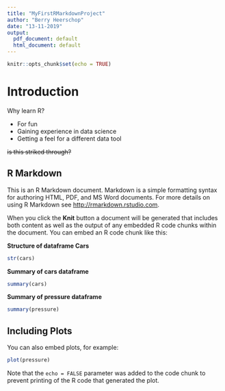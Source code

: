 ```yaml
---
title: "MyFirstRMarkdownProject"
author: "Berry Heerschop"
date: "13-11-2019"
output:
  pdf_document: default
  html_document: default
---
```


```r
knitr::opts_chunk$set(echo = TRUE)
```
# Introduction

Why learn R?   

- For fun  
- Gaining experience in data science  
- Getting a feel for a different data tool  

~~is this striked through?~~

## R Markdown

This is an R Markdown document. Markdown is a simple formatting syntax for authoring HTML, PDF, and MS Word documents. For more details on using R Markdown see <http://rmarkdown.rstudio.com>.

When you click the **Knit** button a document will be generated that includes both content as well as the output of any embedded R code chunks within the document. You can embed an R code chunk like this:

**Structure of dataframe Cars**
```r
str(cars)

```

**Summary of cars dataframe**
```r
summary(cars)

```
**Summary of pressure dataframe**
```r
summary(pressure)
```




## Including Plots

You can also embed plots, for example:

```r

plot(pressure)
```

Note that the `echo = FALSE` parameter was added to the code chunk to prevent printing of the R code that generated the plot.
